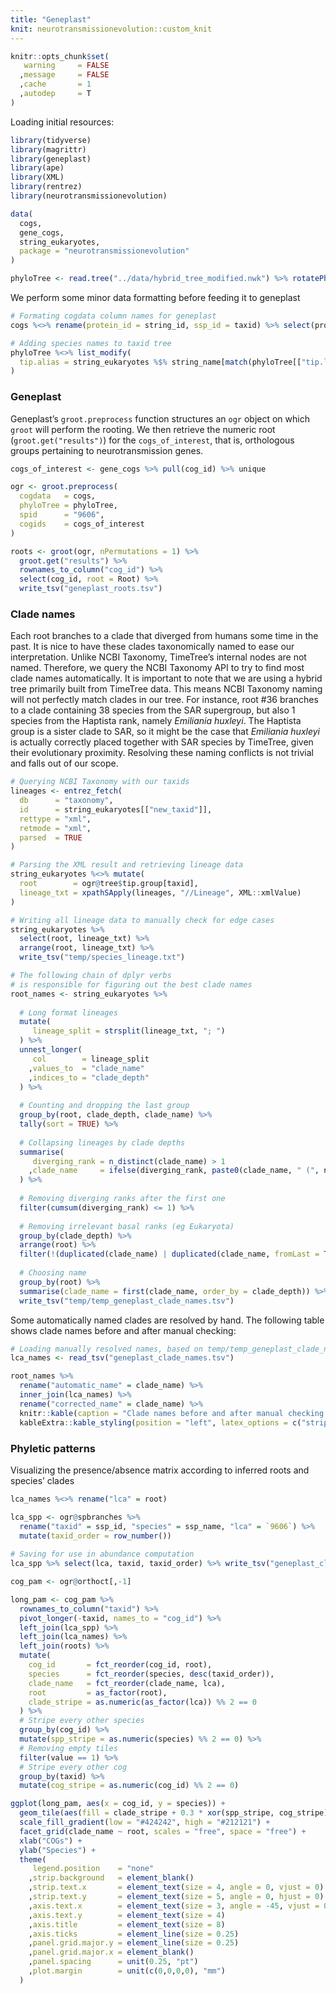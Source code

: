 ```yaml
---
title: "Geneplast"
knit: neurotransmissionevolution::custom_knit
---
```

```r
knitr::opts_chunk$set(
   warning     = FALSE
  ,message     = FALSE
  ,cache       = 1
  ,autodep     = T
)
```

Loading initial resources:
```r
library(tidyverse)
library(magrittr)
library(geneplast)
library(ape)
library(XML)
library(rentrez)
library(neurotransmissionevolution)

data(
  cogs,
  gene_cogs,
  string_eukaryotes,
  package = "neurotransmissionevolution"
)

phyloTree <- read.tree("../data/hybrid_tree_modified.nwk") %>% rotatePhyloTree("9606")
```

We perform some minor data formatting before feeding it to geneplast
```r
# Formating cogdata column names for geneplast
cogs %<>% rename(protein_id = string_id, ssp_id = taxid) %>% select(protein_id, ssp_id, cog_id)

# Adding species names to taxid tree
phyloTree %<>% list_modify(
  tip.alias = string_eukaryotes %$% string_name[match(phyloTree[["tip.label"]], taxid)]
)
```

### Geneplast
Geneplast's `groot.preprocess` function structures an `ogr` object on which `groot` will perform the rooting. We then retrieve the numeric root (`groot.get("results")`) for the `cogs_of_interest`, that is, orthologous groups pertaining to neurotransmission genes.
```r
cogs_of_interest <- gene_cogs %>% pull(cog_id) %>% unique

ogr <- groot.preprocess(
  cogdata   = cogs,
  phyloTree = phyloTree,
  spid      = "9606",
  cogids    = cogs_of_interest
)

roots <- groot(ogr, nPermutations = 1) %>%
  groot.get("results") %>%
  rownames_to_column("cog_id") %>%
  select(cog_id, root = Root) %>%
  write_tsv("geneplast_roots.tsv")
```

### Clade names
Each root branches to a clade that diverged from humans some time in the past. It is nice to have these clades taxonomically named to ease our interpretation. Unlike NCBI Taxonomy, TimeTree's internal nodes are not named. Therefore, we query the NCBI Taxonomy API to try to find most clade names automatically. It is important to note that we are using a hybrid tree primarily built from TimeTree data. This means NCBI Taxonomy naming will not perfectly match clades in our tree. For instance, root #36 branches to a clade containing 38 species from the SAR supergroup, but also 1 species from the Haptista rank, namely _Emiliania huxleyi_. The Haptista group is a sister clade to SAR, so it might be the case that _Emiliania huxleyi_ is actually correctly placed together with SAR species by TimeTree, given their evolutionary proximity. Resolving these naming conflicts is not trivial and falls out of our scope.
```r
# Querying NCBI Taxonomy with our taxids
lineages <- entrez_fetch(
  db      = "taxonomy",
  id      = string_eukaryotes[["new_taxid"]],
  rettype = "xml",
  retmode = "xml",
  parsed  = TRUE
)

# Parsing the XML result and retrieving lineage data
string_eukaryotes %<>% mutate(
  root        = ogr@tree$tip.group[taxid],
  lineage_txt = xpathSApply(lineages, "//Lineage", XML::xmlValue)
)

# Writing all lineage data to manually check for edge cases
string_eukaryotes %>%
  select(root, lineage_txt) %>%
  arrange(root, lineage_txt) %>%
  write_tsv("temp/species_lineage.txt")

# The following chain of dplyr verbs
# is responsible for figuring out the best clade names
root_names <- string_eukaryotes %>%
  
  # Long format lineages
  mutate(
     lineage_split = strsplit(lineage_txt, "; ")
  ) %>%
  unnest_longer(
     col        = lineage_split
    ,values_to  = "clade_name"
    ,indices_to = "clade_depth"
  ) %>%
  
  # Counting and dropping the last group
  group_by(root, clade_depth, clade_name) %>%
  tally(sort = TRUE) %>%
  
  # Collapsing lineages by clade depths
  summarise(
     diverging_rank = n_distinct(clade_name) > 1
    ,clade_name     = ifelse(diverging_rank, paste0(clade_name, " (", n,")", collapse = "; "), clade_name)
  ) %>%
  
  # Removing diverging ranks after the first one
  filter(cumsum(diverging_rank) <= 1) %>%
  
  # Removing irrelevant basal ranks (eg Eukaryota)
  group_by(clade_depth) %>%
  arrange(root) %>%
  filter(!(duplicated(clade_name) | duplicated(clade_name, fromLast = TRUE)) | diverging_rank) %>%
  
  # Choosing name
  group_by(root) %>%
  summarise(clade_name = first(clade_name, order_by = clade_depth)) %>%
  write_tsv("temp/temp_geneplast_clade_names.tsv")
```

Some automatically named clades are resolved by hand. The following table shows clade names before and after manual checking:
```r
# Loading manually resolved names, based on temp/temp_geneplast_clade_names.tsv
lca_names <- read_tsv("geneplast_clade_names.tsv")

root_names %>%
  rename("automatic_name" = clade_name) %>%
  inner_join(lca_names) %>%
  rename("corrected_name" = clade_name) %>%
  knitr::kable(caption = "Clade names before and after manual checking.", booktabs = TRUE, linesep = "") %>%
  kableExtra::kable_styling(position = "left", latex_options = c("striped", "HOLD_position"))
```

### Phyletic patterns
Visualizing the presence/absence matrix according to inferred roots and species' clades
```r
lca_names %<>% rename("lca" = root)

lca_spp <- ogr@spbranches %>%
  rename("taxid" = ssp_id, "species" = ssp_name, "lca" = `9606`) %>%
  mutate(taxid_order = row_number())
  
# Saving for use in abundance computation
lca_spp %>% select(lca, taxid, taxid_order) %>% write_tsv("geneplast_clade_taxids.tsv")

cog_pam <- ogr@orthoct[,-1]

long_pam <- cog_pam %>%
  rownames_to_column("taxid") %>%
  pivot_longer(-taxid, names_to = "cog_id") %>%
  left_join(lca_spp) %>%
  left_join(lca_names) %>%
  left_join(roots) %>%
  mutate(
    cog_id       = fct_reorder(cog_id, root),
    species      = fct_reorder(species, desc(taxid_order)),
    clade_name   = fct_reorder(clade_name, lca),
    root         = as_factor(root),
    clade_stripe = as.numeric(as_factor(lca)) %% 2 == 0
  ) %>%
  # Stripe every other species
  group_by(cog_id) %>%
  mutate(spp_stripe = as.numeric(species) %% 2 == 0) %>%
  # Removing empty tiles
  filter(value == 1) %>%
  # Stripe every other cog
  group_by(taxid) %>%
  mutate(cog_stripe = as.numeric(cog_id) %% 2 == 0)

ggplot(long_pam, aes(x = cog_id, y = species)) +
  geom_tile(aes(fill = clade_stripe + 0.3 * xor(spp_stripe, cog_stripe))) +
  scale_fill_gradient(low = "#424242", high = "#212121") +
  facet_grid(clade_name ~ root, scales = "free", space = "free") +
  xlab("COGs") +
  ylab("Species") +
  theme(
     legend.position    = "none"
    ,strip.background   = element_blank()
    ,strip.text.x       = element_text(size = 4, angle = 0, vjust = 0)
    ,strip.text.y       = element_text(size = 5, angle = 0, hjust = 0)
    ,axis.text.x        = element_text(size = 3, angle = -45, vjust = 0, hjust = 0.125)
    ,axis.text.y        = element_text(size = 4)
    ,axis.title         = element_text(size = 8)
    ,axis.ticks         = element_line(size = 0.25)
    ,panel.grid.major.y = element_line(size = 0.25)
    ,panel.grid.major.x = element_blank()
    ,panel.spacing      = unit(0.25, "pt")
    ,plot.margin        = unit(c(0,0,0,0), "mm")
  )
```
\clearpage

\thispagestyle{empty}

\newgeometry{margin=0.4in}

\pdfpageheight=33in

\begin{figure}[p]

\caption{Presence of orthologous groups in species. The horizontal axis is grouped according to assigned roots. The vertical axis is grouped by clades. A checkerboard pattern is superimposed to aid visualization.}\label{fig:phyletic_patterns}

{\centering \includegraphics[height=31.5in, keepaspectratio]{figs/analysis.geneplast.phyletic_patterns-1} }

\end{figure}

\clearpage

\restoregeometry

\pdfpageheight=11in

